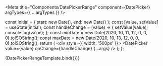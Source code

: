 
<Meta
  title="Components/DatePickerRange"
  component={DatePicker}
  argTypes={{ 
     ...argTypes
  }}
/>

  const initial = { start: new Date(), end: new Date() };
  const [value, setValue] = useState(initial);
  const handleChange = (value) => {
    setValue(value);
    console.log(value);
  };
  const minDate = new Date(2020, 10, 11, 12, 0, 0, 0).toISOString();
  const maxDate = new Date(2020, 10, 13, 12, 0, 0, 0).toISOString();
  return (
    <div style={{ width: '500px' }}>
      <DatePicker value={value} onChange={handleChange} {...args} />
    </div>
  );
};

<Canvas>
  <Story
    name="Multi-Selection Date"
    args={{mode: 'range' }}
    height={{'500px'}}
  >
    {DatePickerRangeTemplate.bind({})}
  </Story>
</Canvas>
